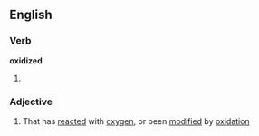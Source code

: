 ==English==

===Verb===
'''oxidized'''

# {{past of|[[oxidize]]}}

===Adjective===
{{en-adj}}

# That has [[reacted]] with [[oxygen]], or been [[modified]] by [[oxidation]]